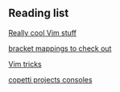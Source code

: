 == Reading list ==
[[https://www.reddit.com/r/vim/comments/hyaq7q/whos_got_the_longest_vimrc/fzbli6v/|Really cool Vim stuff]]

[[https://www.reddit.com/r/vim/comments/hzsksq/simple_auto_match_braces_and_quotation_marks/|bracket mappings to check out]]

[[https://vimtricks.com/p/vimtrick-reselect-last-visual-selection|Vim tricks]]

[[https://www.copetti.org/projects/consoles/|copetti projects consoles]]
